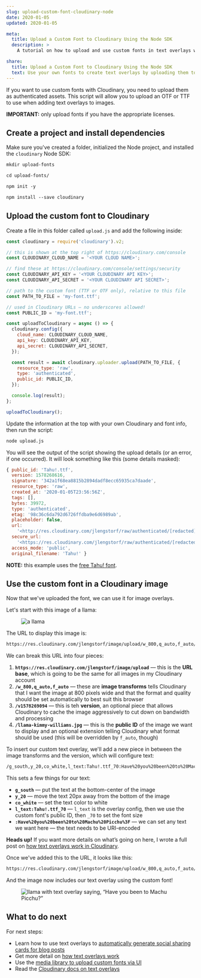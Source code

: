 ```yaml
---
slug: upload-custom-font-cloudinary-node
date: 2020-01-05
updated: 2020-01-05

meta:
  title: Upload a Custom Font to Cloudinary Using the Node SDK
  description: >
    A tutorial on how to upload and use custom fonts in text overlays with Cloudinary to generate images with custom text.

share:
  title: Upload a Custom Font to Cloudinary Using the Node SDK
  text: Use your own fonts to create text overlays by uploading them to Cloudinary using the Node SDK.
---
```



If you want to use custom fonts with Cloudinary, you need to upload them as authenticated assets. This script will allow you to upload an OTF or TTF to use when adding text overlays to images.

<Aside warning>

**IMPORTANT:** only upload fonts if you have the appropriate licenses.

</Aside>

## Create a project and install dependencies

Make sure you've created a folder, initialized the Node project, and installed the `cloudinary` Node SDK:

```md
mkdir upload-fonts

cd upload-fonts/

npm init -y

npm install --save cloudinary
```

## Upload the custom font to Cloudinary

Create a file in this folder called `upload.js` and add the following inside:

```js
const cloudinary = require('cloudinary').v2;

// this is shown at the top right of https://cloudinary.com/console
const CLOUDINARY_CLOUD_NAME = '<YOUR CLOUD NAME>';

// find these at https://cloudinary.com/console/settings/security
const CLOUDINARY_API_KEY = '<YOUR CLOUDINARY API KEY>';
const CLOUDINARY_API_SECRET = '<YOUR CLOUDINARY API SECRET>';

// path to the custom font (TTF or OTF only), relative to this file
const PATH_TO_FILE = 'my-font.ttf';

// used in Cloudinary URLs — no underscores allowed!
const PUBLIC_ID = 'my-font.ttf';

const uploadToCloudinary = async () => {
  cloudinary.config({
    cloud_name: CLOUDINARY_CLOUD_NAME,
    api_key: CLOUDINARY_API_KEY,
    api_secret: CLOUDINARY_API_SECRET,
  });

  const result = await cloudinary.uploader.upload(PATH_TO_FILE, {
    resource_type: 'raw',
    type: 'authenticated',
    public_id: PUBLIC_ID,
  });

  console.log(result);
};

uploadToCloudinary();
```

Update the information at the top with your own Cloudinary and font info, then run the script:

```bash
node upload.js
```

You will see the output of the script showing the upload details (or an error, if one occurred). It will look something like this (some details masked):

```js
{ public_id: 'Tahu!.ttf',
  version: 1578268616,
  signature: '342a1f68ea8815b2894dadf8ecc65935ca7daade',
  resource_type: 'raw',
  created_at: '2020-01-05T23:56:56Z',
  tags: [],
  bytes: 39972,
  type: 'authenticated',
  etag: '98c36c6da792d6726ffdba9e6d6989ab',
  placeholder: false,
  url:
    '<http://res.cloudinary.com/jlengstorf/raw/authenticated/[redacted]/v1578268616/Tahu%21.ttf>',
  secure_url:
    '<https://res.cloudinary.com/jlengstorf/raw/authenticated/[redacted]/v1578268616/Tahu%21.ttf>',
  access_mode: 'public',
  original_filename: 'Tahu!' }
```

**NOTE:** this example uses the [free Tahu! font](https://www.behance.net/gallery/63159677/TAHU-FREE-SCRIPT-FONT).

## Use the custom font in a Cloudinary image

Now that we've uploaded the font, we can use it for image overlays.

Let's start with this image of a llama:

<Figure
  credit="Kimmy Williams"
  creditLink="https://unsplash.com/photos/IivEbEd_vQ4"
>

![a llama](https://res.cloudinary.com/jlengstorf/image/upload/w_800,q_auto,f_auto/v1578269094/llama-kimmy-williams.jpg)

</Figure>

The URL to display this image is:

```md
https://res.cloudinary.com/jlengstorf/image/upload/w_800,q_auto,f_auto/v1578269094/llama-kimmy-williams.jpg
```

We can break this URL into four pieces:

1. **`https://res.cloudinary.com/jlengstorf/image/upload`** — this is the **URL base**, which is going to be the same for all images in my Cloudinary account
2. **`/w_800,q_auto,f_auto`** — these are **image transforms** tells Cloudinary that I want the image at 800 pixels wide and that the format and quality should be set automatically to best suit this browser
3. **`/v1578269094`** — this is teh **version**, an optional piece that allows Cloudinary to cache the image aggressively to cut down on bandwidth and processing
4. **`/llama-kimmy-williams.jpg`** — this is the **public ID** of the image we want to display and an optional extension telling Cloudinary what format should be used (this will be overridden by `f_auto`, though)

To insert our custom text overlay, we'll add a new piece in between the image transforms and the version, which will configure text:

```md
/g_south,y_20,co_white,l_text:Tahu!.ttf_70:Have%20you%20been%20to%20Machu%20Picchu%3F
```

This sets a few things for our text:

- **`g_south`** — put the text at the bottom-center of the image
- **`y_20`** — move the text 20px away from the bottom of the image
- **`co_white`** — set the text color to white
- **`l_text:Tahu!.ttf_70`** — `l_text` is the overlay config, then we use the custom font's public ID, then `_70` to set the font size
- **`:Have%20you%20been%20to%20Machu%20Picchu%3F`** — we can set any text we want here — the text needs to be URI-encoded

<Aside>

**Heads up!** If you want more details on what’s going on here, I wrote a full post on [how text overlays work in Cloudinary](/blog/add-text-overlay-cloudinary/).

</Aside>

Once we've added this to the URL, it looks like this:

```md
https://res.cloudinary.com/jlengstorf/image/upload/w_800,q_auto,f_auto/g_south,y_20,co_white,l_text:Tahu!.ttf_70:Have%20you%20been%20to%20Machu%20Picchu%3F/v1578269094/llama-kimmy-williams.jpg
```

And the image now includes our text overlay using the custom font!

<Figure>

![llama with text overlay saying, “Have you been to Machu Picchu?”](https://res.cloudinary.com/jlengstorf/image/upload/w_800,q_auto,f_auto/g_south,y_20,co_white,l_text:Tahu!.ttf_70:Have%20you%20been%20to%20Machu%20Picchu%3F/v1578269094/llama-kimmy-williams.jpg)

</Figure>

## What to do next

For next steps:

- Learn how to use text overlays to [automatically generate social sharing cards for blog posts](/blog/auto-generate-social-image/)
- Get more detail on [how text overlays work](/blog/add-text-overlay-cloudinary/)
- Use the [media library to upload custom fonts via UI](/blog/upload-custom-font-cloudinary-media-library/)
- Read the [Cloudinary docs on text overlays](https://cloudinary.com/documentation/image_transformations?ap=lwj#adding_text_captions)
